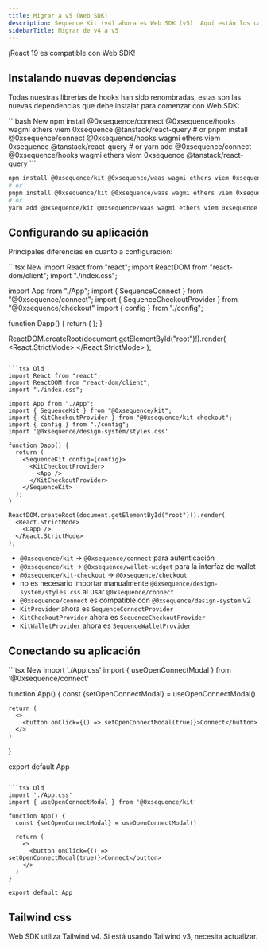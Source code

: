 ```yaml
---
title: Migrar a v5 (Web SDK)
description: Sequence Kit (v4) ahora es Web SDK (v5). Aquí están los cambios más importantes.
sidebarTitle: Migrar de v4 a v5
---
```


<Note>
  ¡React 19 es compatible con Web SDK!
</Note>

## Instalando nuevas dependencias
Todas nuestras librerías de hooks han sido renombradas, estas son las nuevas dependencias que debe instalar para comenzar con Web SDK:

<CodeGroup>
  ```bash New 
  npm install @0xsequence/connect @0xsequence/hooks wagmi ethers viem 0xsequence @tanstack/react-query
  # or
  pnpm install @0xsequence/connect @0xsequence/hooks wagmi ethers viem 0xsequence @tanstack/react-query
  # or
  yarn add @0xsequence/connect @0xsequence/hooks wagmi ethers viem 0xsequence @tanstack/react-query
  ```

  ```bash Old
  npm install @0xsequence/kit @0xsequence/waas wagmi ethers viem 0xsequence @0xsequence/design-system@^1.9.0 motion @tanstack/react-query
  # or
  pnpm install @0xsequence/kit @0xsequence/waas wagmi ethers viem 0xsequence @0xsequence/design-system@^1.9.0 motion @tanstack/react-query
  # or
  yarn add @0xsequence/kit @0xsequence/waas wagmi ethers viem 0xsequence @0xsequence/design-system@^1.9.0 motion @tanstack/react-query
  ```
</CodeGroup>

## Configurando su aplicación
Principales diferencias en cuanto a configuración:

<CodeGroup>
  ```tsx New
  import React from "react";
  import ReactDOM from "react-dom/client";
  import "./index.css"; 

  import App from "./App";
  import { SequenceConnect } from "@0xsequence/connect";
  import { SequenceCheckoutProvider } from "@0xsequence/checkout"
  import { config } from "./config";

  function Dapp() {
    return (
      <SequenceConnect config={config}>
        <SequenceCheckoutProvider>
            <App />
        </SequenceCheckoutProvider>
      </SequenceConnect>
    );
  }

  ReactDOM.createRoot(document.getElementById("root")!).render(
    <React.StrictMode>
      <Dapp />
    </React.StrictMode>
  );
  ```

  ```tsx Old
  import React from "react";
  import ReactDOM from "react-dom/client";
  import "./index.css";

  import App from "./App";
  import { SequenceKit } from "@0xsequence/kit";
  import { KitCheckoutProvider } from "@0xsequence/kit-checkout";
  import { config } from "./config";
  import '@0xsequence/design-system/styles.css'

  function Dapp() {
    return (
      <SequenceKit config={config}>
        <KitCheckoutProvider>
          <App />
        </KitCheckoutProvider>
      </SequenceKit>
    );
  }

  ReactDOM.createRoot(document.getElementById("root")!).render(
    <React.StrictMode>
      <Dapp />
    </React.StrictMode>
  );
  ```
</CodeGroup>

- `@0xsequence/kit` -> `@0xsequence/connect` para autenticación
- `@0xsequence/kit` -> `@0xsequence/wallet-widget` para la interfaz de wallet
- `@0xsequence/kit-checkout` -> `@0xsequence/checkout`
- no es necesario importar manualmente `@0xsequence/design-system/styles.css` al usar `@0xsequence/connect`
- `@0xsequence/connect` es compatible con `@0xsequence/design-system` v2
- `KitProvider` ahora es `SequenceConnectProvider`
- `KitCheckoutProvider` ahora es `SequenceCheckoutProvider`
- `KitWalletProvider` ahora es `SequenceWalletProvider`

## Conectando su aplicación

<CodeGroup>
  ```tsx New
  import './App.css'
  import { useOpenConnectModal } from '@0xsequence/connect'

  function App() {
    const {setOpenConnectModal} = useOpenConnectModal()
    
    return (
      <>
        <button onClick={() => setOpenConnectModal(true)}>Connect</button>
      </>
    )
  }

  export default App
  ```

  ```tsx Old
  import './App.css'
  import { useOpenConnectModal } from '@0xsequence/kit'

  function App() {
    const {setOpenConnectModal} = useOpenConnectModal()
    
    return (
      <>
        <button onClick={() => setOpenConnectModal(true)}>Connect</button>
      </>
    )
  }

  export default App
  ```
</CodeGroup>

## Tailwind css
Web SDK utiliza Tailwind v4. Si está usando Tailwind v3, necesita actualizar.